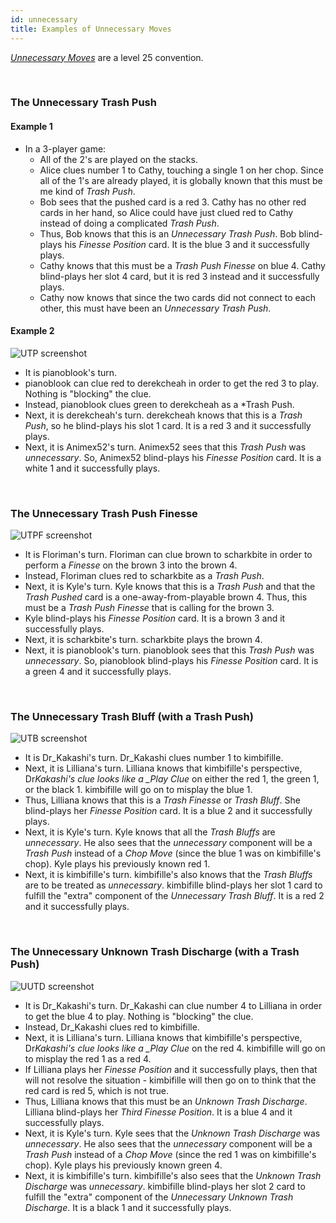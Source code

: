 ```yaml
---
id: unnecessary
title: Examples of Unnecessary Moves
---
```


_[Unnecessary Moves](/level-25.mdx)_ are a level 25 convention.

<br />

### The Unnecessary Trash Push

#### Example 1

- In a 3-player game:
  - All of the 2's are played on the stacks.
  - Alice clues number 1 to Cathy, touching a single 1 on her chop. Since all of the 1's are already played, it is globally known that this must be me kind of _Trash Push_.
  - Bob sees that the pushed card is a red 3. Cathy has no other red cards in her hand, so Alice could have just clued red to Cathy instead of doing a complicated _Trash Push_.
  - Thus, Bob knows that this is an _Unnecessary Trash Push_. Bob blind-plays his _Finesse Position_ card. It is the blue 3 and it successfully plays.
  - Cathy knows that this must be a _Trash Push Finesse_ on blue 4. Cathy blind-plays her slot 4 card, but it is red 3 instead and it successfully plays.
  - Cathy now knows that since the two cards did not connect to each other, this must have been an _Unnecessary Trash Push_.

#### Example 2

![UTP screenshot](/img/examples/unnecessary-trash-push-2.png)

- It is pianoblook's turn.
- pianoblook can clue red to derekcheah in order to get the red 3 to play. Nothing is "blocking" the clue.
- Instead, pianoblook clues green to derekcheah as a \*Trash Push.
- Next, it is derekcheah's turn. derekcheah knows that this is a _Trash Push_, so he blind-plays his slot 1 card. It is a red 3 and it successfully plays.
- Next, it is Animex52's turn. Animex52 sees that this _Trash Push_ was _unnecessary_. So, Animex52 blind-plays his _Finesse Position_ card. It is a white 1 and it successfully plays.

<br />

### The Unnecessary Trash Push Finesse

![UTPF screenshot](/img/examples/unnecessary-trash-push-finesse.png)

- It is Floriman's turn. Floriman can clue brown to scharkbite in order to perform a _Finesse_ on the brown 3 into the brown 4.
- Instead, Floriman clues red to scharkbite as a _Trash Push_.
- Next, it is Kyle's turn. Kyle knows that this is a _Trash Push_ and that the _Trash Pushed_ card is a one-away-from-playable brown 4. Thus, this must be a _Trash Push Finesse_ that is calling for the brown 3.
- Kyle blind-plays his _Finesse Position_ card. It is a brown 3 and it successfully plays.
- Next, it is scharkbite's turn. scharkbite plays the brown 4.
- Next, it is pianoblook's turn. pianoblook sees that this _Trash Push_ was _unnecessary_. So, pianoblook blind-plays his _Finesse Position_ card. It is a green 4 and it successfully plays.

<br />

### The Unnecessary Trash Bluff (with a Trash Push)

![UTB screenshot](/img/examples/unnecessary-trash-bluff.png)

- It is Dr_Kakashi's turn. Dr_Kakashi clues number 1 to kimbifille.
- Next, it is Lilliana's turn. Lilliana knows that kimbifille's perspective, Dr*Kakashi's clue looks like a \_Play Clue* on either the red 1, the green 1, or the black 1. kimbifille will go on to misplay the blue 1.
- Thus, Lilliana knows that this is a _Trash Finesse_ or _Trash Bluff_. She blind-plays her _Finesse Position_ card. It is a blue 2 and it successfully plays.
- Next, it is Kyle's turn. Kyle knows that all the _Trash Bluffs_ are _unnecessary_. He also sees that the _unnecessary_ component will be a _Trash Push_ instead of a _Chop Move_ (since the blue 1 was on kimbifille's chop). Kyle plays his previously known red 1.
- Next, it is kimbifille's turn. kimbifille's also knows that the _Trash Bluffs_ are to be treated as _unnecessary_. kimbifille blind-plays her slot 1 card to fulfill the "extra" component of the _Unnecessary Trash Bluff_. It is a red 2 and it successfully plays.

<br />

### The Unnecessary Unknown Trash Discharge (with a Trash Push)

![UUTD screenshot](/img/examples/unnecessary-unknown-trash-discharge.png)

- It is Dr_Kakashi's turn. Dr_Kakashi can clue number 4 to Lilliana in order to get the blue 4 to play. Nothing is "blocking" the clue.
- Instead, Dr_Kakashi clues red to kimbifille.
- Next, it is Lilliana's turn. Lilliana knows that kimbifille's perspective, Dr*Kakashi's clue looks like a \_Play Clue* on the red 4. kimbifille will go on to misplay the red 1 as a red 4.
- If Lilliana plays her _Finesse Position_ and it successfully plays, then that will not resolve the situation - kimbifille will then go on to think that the red card is red 5, which is not true.
- Thus, Lilliana knows that this must be an _Unknown Trash Discharge_. Lilliana blind-plays her _Third Finesse Position_. It is a blue 4 and it successfully plays.
- Next, it is Kyle's turn. Kyle sees that the _Unknown Trash Discharge_ was _unnecessary_. He also sees that the _unnecessary_ component will be a _Trash Push_ instead of a _Chop Move_ (since the red 1 was on kimbifille's chop). Kyle plays his previously known green 4.
- Next, it is kimbifille's turn. kimbifille's also sees that the _Unknown Trash Discharge_ was _unnecessary_. kimbifille blind-plays her slot 2 card to fulfill the "extra" component of the _Unnecessary Unknown Trash Discharge_. It is a black 1 and it successfully plays.
